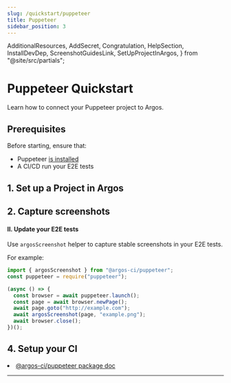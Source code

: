 ```yaml
---
slug: /quickstart/puppeteer
title: Puppeteer
sidebar_position: 3
---
```


  AdditionalResources,
  AddSecret,
  Congratulation,
  HelpSection,
  InstallDevDep,
  ScreenshotGuidesLink,
  SetUpProjectInArgos,
} from "@site/src/partials";

# Puppeteer Quickstart

Learn how to connect your Puppeteer project to Argos.

## Prerequisites

Before starting, ensure that:

- Puppeteer [is installed](https://pptr.dev/#getting-started)
- A CI/CD run your E2E tests

## 1. Set up a Project in Argos

<SetUpProjectInArgos />

## 2. Capture screenshots

<InstallDevDep dependency="@argos-ci/cli @argos-ci/puppeteer" />

#### II. Update your E2E tests

Use <code>argosScreenshot</code> helper to capture stable screenshots in your E2E tests.

For example:

```js
import { argosScreenshot } from "@argos-ci/puppeteer";
const puppeteer = require("puppeteer");

(async () => {
  const browser = await puppeteer.launch();
  const page = await browser.newPage();
  await page.goto("http://example.com");
  await argosScreenshot(page, "example.png");
  await browser.close();
})();
```

<ScreenshotGuidesLink />

## 4. Setup your CI

<AddSecret />

<Congratulation />

<AdditionalResources>
  <li>
    <a href="/puppeteer">@argos-ci/puppeteer package doc</a>
  </li>
</AdditionalResources>

---

<HelpSection />
